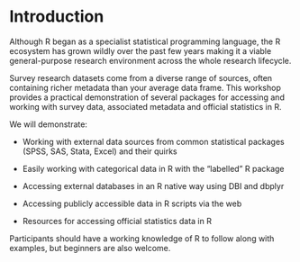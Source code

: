 
# Introduction

Although R began as a specialist statistical programming language, the R ecosystem has grown wildly over the past few years making it a viable general-purpose research environment across the whole research lifecycle.

Survey research datasets come from a diverse range of sources, often containing richer metadata than your average data frame. This workshop provides a practical demonstration of several packages for accessing and working with survey data, associated metadata and official statistics in R.

We will demonstrate:

* Working with external data sources from common statistical packages (SPSS, SAS, Stata, Excel) and their quirks

* Easily working with categorical data in R with the “labelled” R package

* Accessing external databases in an R native way using DBI and dbplyr

* Accessing publicly accessible data in R scripts via the web

* Resources for accessing official statistics data in R

Participants should have a working knowledge of R to follow along with examples, but beginners are also welcome.
